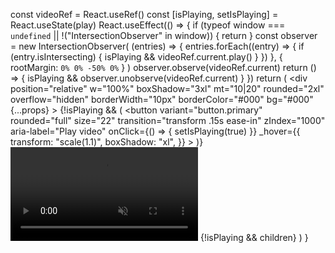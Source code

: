   const videoRef = React.useRef()
  const [isPlaying, setIsPlaying] = React.useState(play)
  React.useEffect(() => {
    if (typeof window === `undefined` || !("IntersectionObserver" in window)) {
      return
    }
    const observer = new IntersectionObserver(
      (entries) => {
        entries.forEach((entry) => {
          if (entry.isIntersecting) {
            isPlaying && videoRef.current.play()
          }
        })
      },
      { rootMargin: `0% 0% -50% 0%` }
    )
    observer.observe(videoRef.current)
    return () => {
      isPlaying && observer.unobserve(videoRef.current)
    }
  })
  return (
    <div
      position="relative"
      w="100%"
      boxShadow="3xl"
      mt="10|20"
      rounded="2xl"
      overflow="hidden"
      borderWidth="10px"
      borderColor="#000"
      bg="#000"
      {...props}
    >
      {!isPlaying && (
        <Flexbox
          background="#000 url(thumbnail.png) no-repeat"
          backgroundSize="cover"
          position="absolute"
          top="0"
          left="0"
          right="0"
          bottom="0"
          justifyContent="center"
        >
          <button
            variant="button.primary"
            rounded="full"
            size="22"
            transition="transform .15s ease-in"
            zIndex="1000"
            aria-label="Play video"
            onClick={() => {
              setIsPlaying(true)
            }}
            _hover={{
              transform: "scale(1.1)",
              boxShadow: "xl",
            }}
          >
            <Icon name="play" size="8" ml="1" />
          </button>
        </Flexbox>
      )}
      <video muted playsinline ref={videoRef} w="full" loop={isPlaying}>
        <source src={url} type="video/mp4" />
      </video>
      {!isPlaying && children}
    </div>
  )
}
